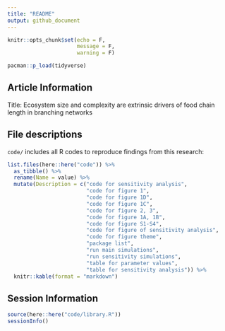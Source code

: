 ```yaml
---
title: "README"
output: github_document
---
```


```r
knitr::opts_chunk$set(echo = F,
                      message = F,
                      warning = F)

pacman::p_load(tidyverse)
```

## Article Information

Title: Ecosystem size and complexity are extrinsic drivers of food chain length in branching networks

## File descriptions

`code/` includes all R codes to reproduce findings from this research:


```r

list.files(here::here("code")) %>% 
  as_tibble() %>% 
  rename(Name = value) %>% 
  mutate(Description = c("code for sensitivity analysis",
                         "code for figure 1",
                         "code for figure 1D",
                         "code for figure 1C",
                         "code for figure 2, 3",
                         "code for figure 1A, 1B",
                         "code for figure S1-S4",
                         "code for figure of sensitivity analysis",
                         "code for figure theme",
                         "package list",
                         "run main simulations",
                         "run sensitivity simulations",
                         "table for parameter values",
                         "table for sensitivity analysis")) %>% 
  knitr::kable(format = "markdown")
```


## Session Information

```r

source(here::here("code/library.R"))
sessionInfo()

```

